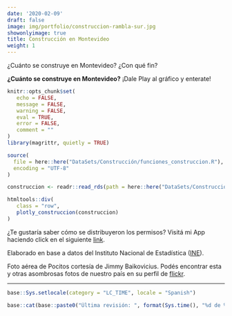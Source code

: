 ```yaml
---
date: '2020-02-09'
draft: false
image: img/portfolio/construccion-rambla-sur.jpg
showonlyimage: true
title: Construcción en Montevideo
weight: 1
---
```


¿Cuánto se construye en Montevideo? ¿Con qué fin?

<!--more-->

**¿Cuánto se construye en Montevideo?** ¡Dale Play al gráfico y enterate!

```r
knitr::opts_chunk$set(
   echo = FALSE,
   message = FALSE,
   warning = FALSE,
   eval = TRUE,
   error = FALSE,
   comment = ""
)
library(magrittr, quietly = TRUE)
```

```r
source(
  file = here::here("DataSets/Construcción/funciones_construccion.R"),
  encoding = "UTF-8"
)
```

```r
construccion <- readr::read_rds(path = here::here("DataSets/Construcción/construccion.rds"))
```

```r
htmltools::div(
   class = "row",
   plotly_construccion(construccion)
)
```

¿Te gustaría saber cómo se distribuyeron los permisos? Visitá mi App haciendo click en el siguiente [link](https://daczarne.shinyapps.io/DashConstruccion/).

Elaborado en base a datos del Instituto Nacional de Estadística ([INE](http://www.ine.gub.uy/)).

Foto aérea de Pocitos cortesía de Jimmy Baikovicius. Podés encontrar esta y otras asombrosas fotos de nuestro país en su perfil de [flickr](https://www.flickr.com/photos/jikatu/).

***

```r
base::Sys.setlocale(category = "LC_TIME", locale = "Spanish")
```

```r
base::cat(base::paste0("Última revisión: ", format(Sys.time(), "%d de %B de %Y")))
```

